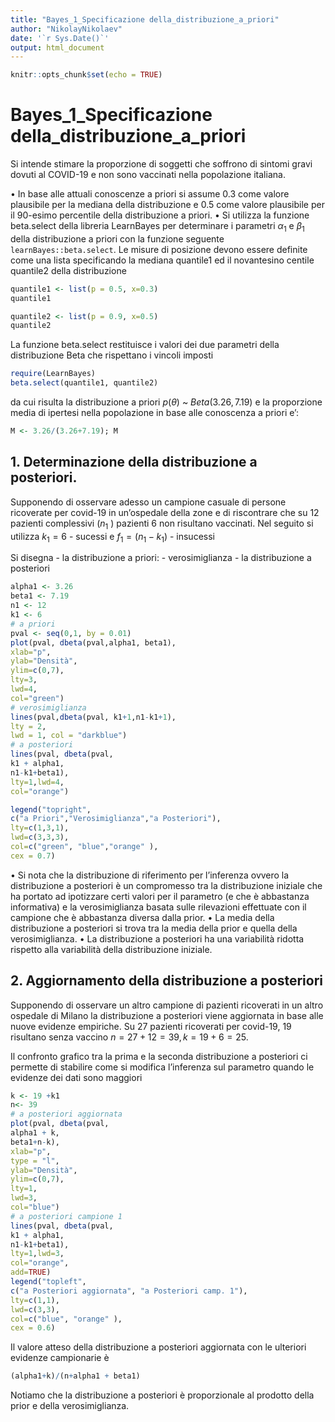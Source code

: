 ```yaml
---
title: "Bayes_1_Specificazione della_distribuzione_a_priori"
author: "NikolayNikolaev"
date: '`r Sys.Date()`'
output: html_document
---
```


```r
knitr::opts_chunk$set(echo = TRUE)
```

# Bayes_1_Specificazione della_distribuzione_a_priori

Si intende stimare la proporzione di soggetti che soffrono di sintomi gravi dovuti al COVID-19
e non sono vaccinati nella popolazione italiana.

• In base alle attuali conoscenze a priori si assume 0.3 come valore plausibile per la
mediana della distribuzione e 0.5 come valore plausibile per il 90-esimo percentile della
distribuzione a priori.
• Si utilizza la funzione beta.select della libreria LearnBayes per determinare i
parametri $\alpha_1$
e $\beta_1$ della distribuzione a priori con la funzione seguente `learnBayes::beta.select`.
Le misure di posizione devono essere definite come una lista specificando la mediana
quantile1 ed il novantesino centile quantile2 della distribuzione

```r
quantile1 <- list(p = 0.5, x=0.3)
quantile1

quantile2 <- list(p = 0.9, x=0.5)
quantile2
```

La funzione beta.select restituisce i valori dei due parametri della distribuzione Beta che
rispettano i vincoli imposti

```r
require(LearnBayes)
beta.select(quantile1, quantile2)
```

da cui risulta la distribuzione a priori $p(\theta)$ ~ $Beta(3.26, 7.19)$ e la proporzione media di 
ipertesi nella popolazione in base alle conoscenza a priori e':

```r
M <- 3.26/(3.26+7.19); M
```

## 1. Determinazione della distribuzione a posteriori.
Supponendo di osservare adesso un campione casuale di persone ricoverate per covid-19 in
un’ospedale della zone e di riscontrare che su 12 pazienti complessivi ($n_1$
) pazienti 6 non risultano vaccinati. Nel seguito si utilizza $k_1 = 6$ - sucessi e $f_1 = (n_1- k_1)$
- insucessi

Si disegna - la distribuzione a priori:
- verosimiglianza
- la distribuzione a posteriori

```r
alpha1 <- 3.26
beta1 <- 7.19
n1 <- 12
k1 <- 6
# a priori
pval <- seq(0,1, by = 0.01)
plot(pval, dbeta(pval,alpha1, beta1),
xlab="p",
ylab="Densità",
ylim=c(0,7),
lty=3,
lwd=4,
col="green")
# verosimiglianza
lines(pval,dbeta(pval, k1+1,n1-k1+1),
lty = 2,
lwd = 1, col = "darkblue")
# a posteriori
lines(pval, dbeta(pval,
k1 + alpha1,
n1-k1+beta1),
lty=1,lwd=4,
col="orange")

legend("topright",
c("a Priori","Verosimiglianza","a Posteriori"),
lty=c(1,3,1),
lwd=c(3,3,3),
col=c("green", "blue","orange" ),
cex = 0.7)

```

• Si nota che la distribuzione di riferimento per l’inferenza ovvero la distribuzione a posteriori è un compromesso tra la distribuzione iniziale che ha portato ad ipotizzare certi
valori per il parametro (e che è abbastanza informativa) e la verosimiglianza basata
sulle rilevazioni effettuate con il campione che è abbastanza diversa dalla prior.
• La media della distribuzione a posteriori si trova tra la media della prior e quella della
verosimiglianza.
• La distribuzione a posteriori ha una variabilità ridotta rispetto alla variabilità della
distribuzione iniziale.

## 2. Aggiornamento della distribuzione a posteriori
Supponendo di osservare un altro campione di pazienti ricoverati in un altro ospedale di
Milano la distribuzione a posteriori viene aggiornata in base alle nuove evidenze empiriche.
Su 27 pazienti ricoverati per covid-19, 19 risultano senza vaccino $n = 27+12 = 39, k = 19+6
= 25$.

Il confronto grafico tra la prima e la seconda distribuzione a posteriori ci permette di stabilire
come si modifica l’inferenza sul parametro quando le evidenze dei dati sono maggiori

```r
k <- 19 +k1
n<- 39
# a posteriori aggiornata
plot(pval, dbeta(pval,
alpha1 + k,
beta1+n-k),
xlab="p",
type = "l",
ylab="Densità",
ylim=c(0,7),
lty=1,
lwd=3,
col="blue")
# a posteriori campione 1
lines(pval, dbeta(pval,
k1 + alpha1,
n1-k1+beta1),
lty=1,lwd=3,
col="orange",
add=TRUE)
legend("topleft",
c("a Posteriori aggiornata", "a Posteriori camp. 1"),
lty=c(1,1),
lwd=c(3,3),
col=c("blue", "orange" ),
cex = 0.6)
```

Il valore atteso della distribuzione a posteriori aggiornata con le ulteriori evidenze campionarie è

```r
(alpha1+k)/(n+alpha1 + beta1)
```

Notiamo che la distribuzione a posteriori è proporzionale al prodotto della prior e della
verosimiglianza.